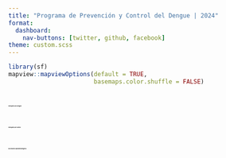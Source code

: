 ```yaml
---
title: "Programa de Prevención y Control del Dengue | 2024"
format: 
  dashboard:
    nav-buttons: [twitter, github, facebook]
theme: custom.scss
---
```


```r
library(sf)
mapview::mapviewOptions(default = TRUE,
                        basemaps.color.shuffle = FALSE)
```


# [**Hotspots de Dengue**]{style="font-size:2pt"}

::: panel-tabset
:::

# [**Hotspots de Vector**]{style="font-size:2pt"}

::: panel-tabset
:::


# [**Escenarios Epidemiológicos**]{style="font-size:2pt"}

::: panel-tabset
:::

